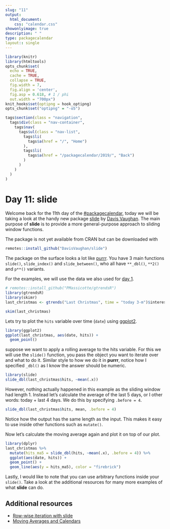 ```yaml
---
slug: "11"
output: 
  html_document:
    css: "calendar.css"
showonlyimage: true
description: " "
type: packagecalendar
layout:: single
---
```


<html>
    <link rel="stylesheet" href="calendar-post.css"/>
</html>

```r
library(knitr)
library(htmltools)
opts_chunk$set(
  echo = TRUE, 
  cache = TRUE,
  collapse = TRUE,
  fig.width = 7, 
  fig.align = 'center',
  fig.asp = 0.618, # 1 / phi
  out.width = "700px")
knit_hooks$set(optipng = hook_optipng)
opts_chunk$set("optipng" = "-o5")
```

```r
tags$section(class = "navigation",
  tags$div(class = "nav-container",
    tags$nav(
      tags$ul(class = "nav-list",
        tags$li(
          tags$a(href = "/", "Home")
        ),
        tags$li(
          tags$a(href = "/packagecalendar/2019/", "Back")
        )
      )
    )
  )
)
```

# Day 11: slide

Welcome back for the 11th day of the [#packagecalendar](https://twitter.com/hashtag/packagecalendar),
today we will be taking a look at the handy new package [slide](https://github.com/DavisVaughan/slide) by [Davis Vaughan](https://twitter.com/dvaughan32).
The main purpose of **slide** is to provide a more general-purpose approach to sliding window functions.

The package is not yet available from CRAN but can be downloaded with

```r
remotes::install_github("DavisVaughan/slide")
```

The package on the surface looks a lot like [purrr](https://purrr.tidyverse.org/).
You have 3 main functions `slide()`, `slide_index()` and `slide_between()`,
who all have `**_dbl()`, `**2()` and `p**()` variants.

For the examples, we will use the data we also used for [day 1](https://www.hvitfeldt.me/pkgcal2019/1/).

```r
# remotes::install_github("PMassicotte/gtrendsR")
library(gtrendsR)
library(skimr)
last_christmas <- gtrends("Last Christmas", time = "today 3-m")$interest_over_time

skim(last_christmas)
```

Lets try to plot the `hits` variable over time (`date`) using [ggplot2](https://ggplot2.tidyverse.org/).

```r
library(ggplot2)
ggplot(last_christmas, aes(date, hits)) +
  geom_point()
```

suppose we want to apply a rolling average to the hits variable.
For this we will use the `slide()` function, you pass the object you want to iterate over and what to do it.
Similar style to how we do it in **purrr**, notice how I specified `_dbl()` as I know the answer should be numeric.

```r
library(slide)
slide_dbl(last_christmas$hits, ~mean(.x))
```

However, nothing actually happened in this example as the sliding window had length 1.
Instead let's calculate the average of the last 5 days, or I other words: today + last 4 days.
We do this by specifying `.before = 4`.

```r
slide_dbl(last_christmas$hits, mean, .before = 4)
```

Notice how the output has the same length as the input.
This makes it easy to use inside other functions such as `mutate()`.

Now let's calculate the moving average again and plot it on top of our plot.

```r
library(dplyr)
last_christmas %>%
  mutate(hits_ma5 = slide_dbl(hits, ~mean(.x), .before = 4)) %>%
  ggplot(aes(date, hits)) +
  geom_point() +
  geom_line(aes(y = hits_ma5), color = "firebrick")
```

Lastly, I would like to note that you can use arbitrary functions inside your `slide()`.
Take a look at the additional resources for many more examples of what **slide** can do.

## Additional resources

- [Row-wise iteration with slide](https://davisvaughan.github.io/slide/articles/rowwise.html)
- [Moving Averages and Calendars](https://www.youtube.com/watch?v=sbrhxvpP3iw)
